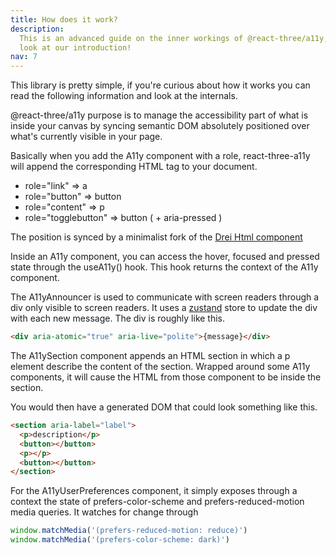 ```yaml
---
title: How does it work?
description:
  This is an advanced guide on the inner workings of @react-three/a11y, if you are just getting started, take a
  look at our introduction!
nav: 7
---
```


This library is pretty simple, if you're curious about how it works you can read the following information and look at the internals.

@react-three/a11y purpose is to manage the accessibility part of what is inside your canvas by syncing semantic DOM absolutely positioned over what's currently visible in your page.

Basically when you add the A11y component with a role, react-three-a11y will append the corresponding HTML tag to your document.<br />

- role="link" => a
- role="button" => button
- role="content" => p
- role="togglebutton" => button ( + aria-pressed )

The position is synced by a minimalist fork of the [Drei Html component](drei/misc/html)

Inside an A11y component, you can access the hover, focused and pressed state through the useA11y() hook.
This hook returns the context of the A11y component.

The A11yAnnouncer is used to communicate with screen readers through a div only visible to screen readers.
It uses a [zustand](/zustand) store to update the div with each new message.
The div is roughly like this.

```html
<div aria-atomic="true" aria-live="polite">{message}</div>
```

The A11ySection component appends an HTML section in which a p element describe the content of the section.
Wrapped around some A11y components, it will cause the HTML from those component to be inside the section.

You would then have a generated DOM that could look something like this.

```html
<section aria-label="label">
  <p>description</p>
  <button></button>
  <p></p>
  <button></button>
</section>
```

For the A11yUserPreferences component, it simply exposes through a context the state of prefers-color-scheme and prefers-reduced-motion media queries.
It watches for change through

```javascript
window.matchMedia('(prefers-reduced-motion: reduce)')
window.matchMedia('(prefers-color-scheme: dark)')
```
